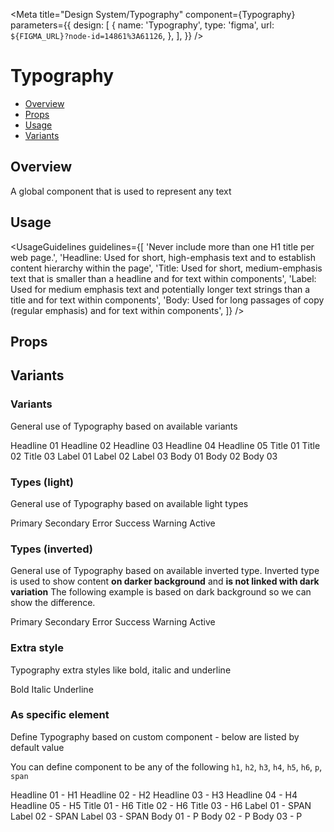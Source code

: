 
<Meta
  title="Design System/Typography"
  component={Typography}
  parameters={{
    design: [
      {
        name: 'Typography',
        type: 'figma',
        url: `${FIGMA_URL}?node-id=14861%3A61126`,
      },
    ],
  }}
/>

# Typography

- [Overview](#overview)
- [Props](#props)
- [Usage](#usage)
- [Variants](#variants)

## Overview

A global component that is used to represent any text

## Usage

<UsageGuidelines
  guidelines={[
    'Never include more than one H1 title per web page.',
    'Headline: Used for short, high-emphasis text and to establish content hierarchy within the page',
    'Title: Used for short, medium-emphasis text that is smaller than a headline and for text within components',
    'Label: Used for medium emphasis text and potentially longer text strings than a title and for text within components',
    'Body: Used for long passages of copy (regular emphasis) and for text within components',
  ]}
/>

## Props

<Props of={Typography} />

## Variants

### Variants

General use of Typography based on available variants

<Preview>
  <Story name="Variants">
    <Stack isVertical>
      <Typography role={'headline01'}>Headline 01</Typography>
      <Typography role={'headline02'}>Headline 02</Typography>
      <Typography role={'headline03'}>Headline 03</Typography>
      <Typography role={'headline04'}>Headline 04</Typography>
      <Typography role={'headline05'}>Headline 05</Typography>
      <Typography role={'title01'}>Title 01</Typography>
      <Typography role={'title02'}>Title 02</Typography>
      <Typography role={'title03'}>Title 03</Typography>
      <Typography role={'label01'}>Label 01</Typography>
      <Typography role={'label02'}>Label 02</Typography>
      <Typography role={'label03'}>Label 03</Typography>
      <Typography role={'body01'}>Body 01</Typography>
      <Typography role={'body02'}>Body 02</Typography>
      <Typography role={'body03'}>Body 03</Typography>
    </Stack>
  </Story>
</Preview>

### Types (light)

General use of Typography based on available light types

<Preview>
  <Story name="Types (light)">
    <Stack isVertical>
      <Typography type={'primary'}>Primary</Typography>
      <Typography type={'secondary'}>Secondary</Typography>
      <Typography type={'error'}>Error</Typography>
      <Typography type={'success'}>Success</Typography>
      <Typography type={'warning'}>Warning</Typography>
      <Typography type={'active'}>Active</Typography>
    </Stack>
  </Story>
</Preview>

### Types (inverted)

General use of Typography based on available inverted type.
Inverted type is used to show content **on darker background** and **is not linked with dark variation**
The following example is based on dark background so we can show the difference.

<Preview>
  <Story name="Types (inverted)">
    <Stack isVertical isInverted>
      <Typography type={'primary'} isInverted>
        Primary
      </Typography>
      <Typography type={'secondary'} isInverted>
        Secondary
      </Typography>
      <Typography type={'error'} isInverted>
        Error
      </Typography>
      <Typography type={'success'} isInverted>
        Success
      </Typography>
      <Typography type={'warning'} isInverted>
        Warning
      </Typography>
      <Typography type={'active'} isInverted>
        Active
      </Typography>
    </Stack>
  </Story>
</Preview>

### Extra style

Typography extra styles like bold, italic and underline

<Preview>
  <Story name="Extra style">
    <Stack isVertical>
      <Typography isBold>Bold</Typography>
      <Typography isItalic>Italic</Typography>
      <Typography isUnderline>Underline</Typography>
    </Stack>
  </Story>
</Preview>

### As specific element

Define Typography based on custom component - below are listed by default value

You can define component to be any of the following `h1`, `h2`, `h3`, `h4`, `h5`, `h6`, `p`, `span`

<Preview>
  <Story name="As specific element">
    <Stack isVertical>
      <Typography role={'headline01'} component="h1">
        Headline 01 - H1
      </Typography>
      <Typography role={'headline02'} component="h2">
        Headline 02 - H2
      </Typography>
      <Typography role={'headline03'} component="h3">
        Headline 03 - H3
      </Typography>
      <Typography role={'headline04'} component="h4">
        Headline 04 - H4
      </Typography>
      <Typography role={'headline05'} component="h5">
        Headline 05 - H5
      </Typography>
      <Typography role={'title01'} component="h6">
        Title 01 - H6
      </Typography>
      <Typography role={'title02'} component="h6">
        Title 02 - H6
      </Typography>
      <Typography role={'title03'} component="h6">
        Title 03 - H6
      </Typography>
      <Typography role={'label01'} component="span">
        Label 01 - SPAN
      </Typography>
      <Typography role={'label02'} component="span">
        Label 02 - SPAN
      </Typography>
      <Typography role={'label03'} component="span">
        Label 03 - SPAN
      </Typography>
      <Typography role={'body01'} component="p">
        Body 01 - P
      </Typography>
      <Typography role={'body02'} component="p">
        Body 02 - P
      </Typography>
      <Typography role={'body03'} component="p">
        Body 03 - P
      </Typography>
    </Stack>
  </Story>
</Preview>
